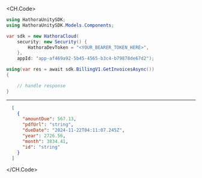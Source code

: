 
<CH.Code>
```csharp GetInvoices.cs
using HathoraUnitySDK;
using HathoraUnitySDK.Models.Components;

var sdk = new HathoraCloud(
    security: new Security() {
        HathoraDevToken = "<YOUR_BEARER_TOKEN_HERE>",
    },
    appId: "app-af469a92-5b45-4565-b3c4-b79878de67d2");

using(var res = await sdk.BillingV1.GetInvoicesAsync())
{

    // handle response
}
```
---

```json Example Response
  [
    {
      "amountDue": 567.13,
      "pdfUrl": "string",
      "dueDate": "2024-11-22T04:11:07.245Z",
      "year": 2726.56,
      "month": 3834.41,
      "id": "string"
    }
  ]
```
</CH.Code>
